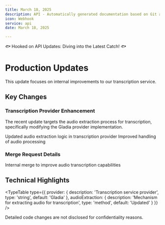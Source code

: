 ```yaml
---
title: March 18, 2025
description: API - Automatically generated documentation based on Git activity.
icon: Webhook
service: api
date: March 18, 2025

---
```


🐟 Hooked on API Updates: Diving into the Latest Catch! 🐟

# Production Updates

<Callout type="info">
  This update focuses on internal improvements to our transcription service.
</Callout>

## Key Changes

### Transcription Provider Enhancement

The recent update targets the audio extraction process for transcription, specifically modifying the Gladia provider implementation.

<Steps>
  <Step>Updated audio extraction logic in transcription provider</Step>
  <Step>Improved handling of audio processing</Step>
</Steps>

### Merge Request Details

<Accordions>
  <Accordion title="Merge Request Summary" value="mr-overview">
    Internal merge to improve audio transcription capabilities
  </Accordion>
</Accordions>

## Technical Highlights

<TypeTable 
  type={{
    provider: {
      description: 'Transcription service provider',
      type: 'string',
      default: 'Gladia'
    },
    audioExtraction: {
      description: 'Mechanism for extracting audio for transcription',
      type: 'method',
      default: 'Updated'
    }
  }}
/>

<Callout type="warn">
  Detailed code changes are not disclosed for confidentiality reasons.
</Callout>